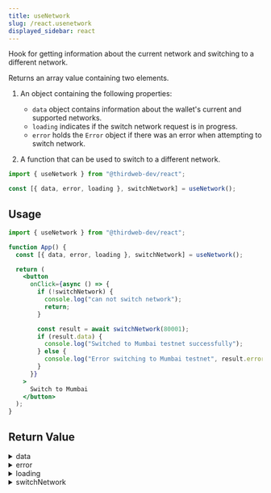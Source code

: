 ```yaml
---
title: useNetwork
slug: /react.usenetwork
displayed_sidebar: react
---
```


Hook for getting information about the current network and switching to a different network.

Returns an array value containing two elements.

1. An object containing the following properties:

   - `data` object contains information about the wallet's current and supported networks.
   - `loading` indicates if the switch network request is in progress.
   - `error` holds the `Error` object if there was an error when attempting to switch network.

2. A function that can be used to switch to a different network.

```jsx
import { useNetwork } from "@thirdweb-dev/react";

const [{ data, error, loading }, switchNetwork] = useNetwork();
```

## Usage

```jsx
import { useNetwork } from "@thirdweb-dev/react";

function App() {
  const [{ data, error, loading }, switchNetwork] = useNetwork();

  return (
    <button
      onClick={async () => {
        if (!switchNetwork) {
          console.log("can not switch network");
          return;
        }

        const result = await switchNetwork(80001);
        if (result.data) {
          console.log("Switched to Mumbai testnet successfully");
        } else {
          console.log("Error switching to Mumbai testnet", result.error);
        }
      }}
    >
      Switch to Mumbai
    </button>
  );
}
```

## Return Value

<details>
  <summary> data </summary>
  <div>

If wallet is connected to a network that is one of [supportedChains](/react/react.thirdwebprovider#supportedchains-optional) or one of the [defaultChains](/react/react.thirdwebprovider#default-chains), `data` object will contain the following:

```ts
{
  chain: Chain; // The connected network
  chains: Chain[]; // All supported networks
}
```

If wallet is connected to a network that is NOT one of [supportedChains](/react/react.thirdwebprovider#supportedchains-optional) or [defaultChains](/react/react.thirdwebprovider#default-chains), `data` object will contain the following:

```ts
{
  // chainId of current connected network + unsupported flag
  chain: { chainId: number, unsupported: true };
  // All supported networks
  chains: Chain[];
}
```

If wallet is not connected, `data` object will contain the following:

```ts
{
  chain: undefined;
  chains: []; // Empty array
}
```

  </div>
</details>

<details>
  <summary> error </summary>
  <div>

`error` contains an `Error` object if there was an error when attempting to switch network using the `switchNetwork` function

`undefined` if there is no switch network error

```ts
Error | undefined;
```

  </div>
</details>

<details>
  <summary> loading </summary>
  <div>

`loading` is `true` when switching network using the `switchNetwork` function, and `false` otherwise.

```ts
boolean;
```

  </div>
</details>

<details>
  <summary> switchNetwork </summary>
  <div>

`switchNetwork` is a function that can be used to switch to a different network. It takes a `chainId` as an argument and returns a promise that resolves to an object containing `data` and `error` properties.

If switching network was successful, `data` will contain the new network information. and `error` will be `undefined`. If switching network failed, `data` will be `undefined` and `error` will contain an `Error` object.

`switchNetwork` is `undefined` if not connected to a wallet or if the connected wallet does not allow programmatic switching.

```ts
type SwitchNetwork = undefined | (chainId: number) => Promise<
  | {
      data: Chain | undefined;
      error: undefined;
    }
  | {
      data: undefined;
      error: Error;
    }>
```

  </div>
</details>
